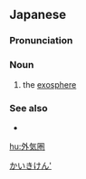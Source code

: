 ==Japanese==
{{wikipedia|lang=ja}}
{{ja-kanjitab|がい|き|けん|yomi=o}}

===Pronunciation===
{{ja-pron|acc=3|y=ko|がいきけん}}

===Noun===
{{ja-noun|がいきけん|hhira=ぐわいきけん}}

# {{lb|ja|meteorology|sort=かいきけん'}} the [[exosphere]]

===See also===
* {{ja-l|大気}}

[[Category:ja:Air|かいきけん']]
[[hu:外気圏]]